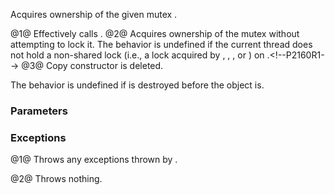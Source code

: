{{cpp/thread/lock_guard/title|lock_guard}}
{{cpp/thread/lock_guard/navbar}}
{{dcl begin}}
{{dcl|num=1|since=c++11|
explicit lock_guard( mutex_type&amp; m );
}}
{{dcl|num=2|since=c++11|
lock_guard( mutex_type&amp; m, std::adopt_lock_t t );
}}
{{dcl|num=3|since=c++11|1=
lock_guard( const lock_guard&amp; ) = delete;
}}
{{dcl end}}

Acquires ownership of the given mutex {{c|m}}.

@1@ Effectively calls {{c|m.lock()}}.
@2@ Acquires ownership of the mutex {{c|m}} without attempting to lock it. The behavior is undefined if the current thread does not hold a non-shared lock (i.e., a lock acquired by {{tt|lock}}, {{tt|try_lock}}, {{tt|try_lock_for}}, or {{tt|try_lock_until}}) on {{c|m}}.&lt;!--P2160R1--&gt;
@3@ Copy constructor is deleted.

The behavior is undefined if {{c|m}} is destroyed before the {{tt|lock_guard}} object is.

===Parameters===
{{par begin}}
{{par|m|mutex to acquire ownership of}}
{{par|t|tag parameter used to select non-locking version of the constructor}}
{{par end}}

===Exceptions===
@1@ Throws any exceptions thrown by {{c|m.lock()}}.

@2@ Throws nothing.

{{langlinks|de|es|fr|it|ja|pt|ru|zh}}